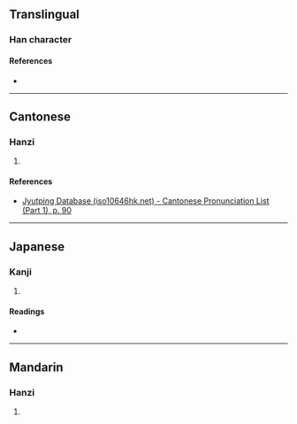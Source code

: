 {{character info/new}}
==Translingual==

===Han character===
{{Han char|rn=32|rad=土|as=20|sn=23|four=66104|canj=WWWWG|ids=⿱𤳳土}}

====References====
* {{Han ref|kx=0242.320|dkj=05629|dj=0482.300|hdz=10502.190|uh=58E8|ud=22760|bh=F7D2|bd=63442}}

----

==Cantonese==

===Hanzi===
{{yue-hanzi|jyut=[[leoi4]]|y=leui4}}

# {{rfdef|yue|sort=土20}}

====References====
* [http://www.iso10646hk.net/jp/document/download.jsp Jyutping Database (iso10646hk.net) - Cantonese Pronunciation List (Part 1), p. 90]

----

==Japanese==

===Kanji===
{{ja-kanji|grade=|rs=土20}}

# {{rfdef|ja|sort=土20}}

====Readings====
* {{ja-readings|on=[[らい]] (rai)|kun=}}

----

==Mandarin==

===Hanzi===
{{cmn-hanzi|pin=[[léi]] ([[lei2]])|wg=lei<sup>2</sup>}}

# {{rfdef|cmn|sort=土20}}